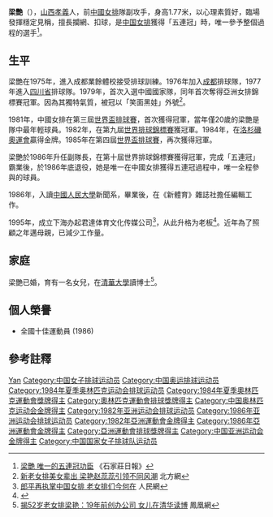{{Infobox 排球選手
| fullname =  梁豔
| birth_date = {{Birth date and age|1961|10|04}}
| birth_place = {{PRC}}[[山西省|山西省]]
| height =  1.77米
| position = 副攻手
| updated =  2008-8-18
| medaltemplates =
{{MedalSport | 女子[[排球|排球]]}}
{{MedalCountry | {{CHN}} }}
{{MedalCompetition|[[奧林匹克運動會|奧林匹克運動會]]}}
{{MedalGold  | [[1984年夏季奧林匹克運動會|1984年洛杉磯]] |[[1984年夏季奧林匹克運動會排球比賽|團隊]]}}
{{MedalCompetition|[[世界排球錦標賽|世界排球錦標賽]]}}
{{MedalGold  | [[1982年世界女子排球錦標賽|1982年 秘魯]] | [[1982年世界女子排球錦標賽|女子]]}}
{{MedalGold   | [[1986年世界女子排球錦標賽|1986年 捷克斯洛伐克]] | [[1986年世界女子排球錦標賽|女子]]}}
{{MedalCompetition|[[世界杯排球赛|世界盃排球賽]]}}
{{MedalGold   | [[1981年世界杯排球赛|1981年日本]] |團體}}
{{MedalGold   | [[1985年世界杯排球赛|1985年日本]] |團體}}
{{MedalCompetition|[[亞洲女子排球錦標賽|亞洲女子排球錦標賽]]}}
{{MedalGold | [[1979年亞洲女子排球錦標賽|1979年 香港]] | [[1979年亞洲女子排球錦標賽|女子]]}}
{{MedalSilver | [[1983年亞洲女子排球錦標賽|1983年 福岡]] | [[1983年亞洲女子排球錦標賽|女子]]}}
{{MedalCompetition|[[亞洲運動會|亞洲運動會]]}}
{{MedalGold | [[1982年亞洲運動會|1982年新德里]] | 團體}}
{{MedalGold | [[1986年亞洲運動會|1986年漢城]] | 團體}}
}}
'''梁艷'''（{{bd|1961年|10月4日||}}），[[山西|山西]][[孝義|孝義]]人，前[[中國女排|中國女排]]隊副攻手，身高1.77米，以心理素質好，臨場發揮穩定見稱，擅長攔網、扣球，是[[中国女排|中国女排]]獲得「五連冠」時，唯一參予整個過程的選手<ref>[http://yzwb.sjzdaily.com.cn/review/html/2007-08/04/content_33542.htm 梁艷 唯一的五連冠功臣] {{Wayback|url=http://yzwb.sjzdaily.com.cn/review/html/2007-08/04/content_33542.htm |date=20160827014744 }}《石家莊日報》</ref>。

== 生平 ==
梁艷在1975年，進入成都業餘體校接受排球訓練。1976年加入[[成都|成都]]排球隊，1977年進入[[四川省|四川省]]排球隊。1979年，首次入選中國國家隊，同年首次奪得亞洲女排錦標賽冠軍。因為其獨特氣質，被冠以「笑面黑娃」外號<ref>[http://sports.enorth.com.cn/system/2007/10/14/002143919_01.shtml 新老女排美女辈出 梁艳赵蕊蕊引领不同风潮] {{Wayback|url=http://sports.enorth.com.cn/system/2007/10/14/002143919_01.shtml |date=20160823173343 }}北方網</ref>。

1981年，中國女排在第三屆[[世界盃排球賽|世界盃排球賽]]，首次獲得冠軍，當年僅20歲的梁艷是隊中最年輕球員。1982年，在第九屆[[世界排球錦標賽|世界排球錦標賽]]獲冠軍。1984年，在[[1984年夏季奥林匹克运动会|洛杉磯奧運會]]贏得金牌。1985年在第四屆[[世界盃排球賽|世界盃排球賽]]，再次獲得冠軍。

梁艷於1986年升任副隊長，在第十屆世界排球錦標賽獲得冠軍，完成「五連冠」霸業後，於1986年底退役，她是唯一在中國女排獲得五連冠過程中，唯一全程參與的球員。

1986年，入讀[[中國人民大學|中國人民大學]]新聞系，畢業後，在《新體育》雜誌社擔任編輯工作。

1995年，成立下海办起君達体育文化传媒公司<ref>[http://sports.people.com.cn/n/2013/0425/c362813-21279809-16.html 郎平再执掌中国女排 老女排们今何在] {{Wayback|url=http://sports.people.com.cn/n/2013/0425/c362813-21279809-16.html |date=20170305001246 }}人民網</ref>，从此升格为老板<ref>{{Cite web |url=http://theory.people.com.cn/n/2014/0909/c40531-25622790.html |title=老女排五连冠唯一“全勤”队员梁艳 “享受人生不同角色” |accessdate=2016-08-19 |archive-date=2017-03-05 |archive-url=https://web.archive.org/web/20170305001227/http://theory.people.com.cn/n/2014/0909/c40531-25622790.html |dead-url=no }}</ref>。近年為了照顧之年邁母親，已減少工作量。

== 家庭 ==
梁艷已婚，育有一名女兒，在[[清華大學|清華大學]]讀博士<ref>[http://sports.ifeng.com/a/20140909/41909967_0.shtml 揭52岁老女排梁艳：19年前创办公司 女儿在清华读博] {{Wayback|url=http://sports.ifeng.com/a/20140909/41909967_0.shtml |date=20170305002230 }}鳳凰網</ref>。

== 個人榮譽 ==
* 全國十佳運動員 (1986)

== 參考註釋 ==
{{reflist}}

{{1981年世界盃中國女子排球隊}}
{{1982年世錦賽中國國家女子排球隊}}
{{1984年夏季奥运会中国女子排球队}}
{{1985年世界盃中國女子排球隊}}
{{1986年世錦賽中國國家女子排球隊}}
{{中华全国青年联合会第六届委员会}}

{{Authority control}}
{{DEFAULTSORT:Liang梁}}
[[Category:梁姓|Yan]]
[[Category:中国女子排球运动员|Category:中国女子排球运动员]]
[[Category:中国奥运排球运动员|Category:中国奥运排球运动员]]
[[Category:1984年夏季奥林匹克运动会排球运动员|Category:1984年夏季奥林匹克运动会排球运动员]]
[[Category:1984年夏季奧林匹克運動會獎牌得主|Category:1984年夏季奧林匹克運動會獎牌得主]]
[[Category:奧林匹克運動會排球獎牌得主|Category:奧林匹克運動會排球獎牌得主]]
[[Category:中国奥林匹克运动会金牌得主|Category:中国奥林匹克运动会金牌得主]]
[[Category:1982年亚洲运动会排球运动员|Category:1982年亚洲运动会排球运动员]]
[[Category:1986年亚洲运动会排球运动员|Category:1986年亚洲运动会排球运动员]]
[[Category:1982年亞洲運動會金牌得主|Category:1982年亞洲運動會金牌得主]]
[[Category:1986年亞洲運動會金牌得主|Category:1986年亞洲運動會金牌得主]]
[[Category:亞洲運動會排球獎牌得主|Category:亞洲運動會排球獎牌得主]]
[[Category:中国亚洲运动会金牌得主|Category:中国亚洲运动会金牌得主]]
[[Category:中国国家女子排球队运动员|Category:中国国家女子排球队运动员]]